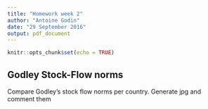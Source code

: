 ```yaml
---
title: "Homework week 2"
author: "Antoine Godin"
date: "29 September 2016"
output: pdf_document
---
```


```r
knitr::opts_chunk$set(echo = TRUE)
```

## Godley Stock-Flow norms

Compare Godley's stock flow norms per country. Generate jpg and comment them